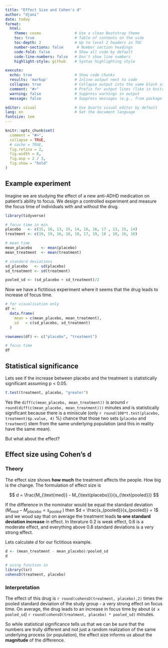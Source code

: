 ```yaml
---
title: "Effect Size and Cohen's d"
author: "djani"
date: today
format:
  html:
    theme: cosmo               # Use a clean Bootstrap theme
    toc: true                  # Table of contents on the side
    toc-depth: 2               # Up to level 2 headers in TOC
    number-sections: false      # Number section headings
    code-fold: false           # Show all code by default
    code-line-numbers: false   # Don't show line numbers
    highlight-style: github    # Syntax highlighting style

execute:
  echo: true                   # Show code chunks
  results: 'markup'            # Inline output next to code
  collapse: true               # Collapse output into the same block as code
  comment: "#>"                # Prefix for output lines (like in knitr)
  warning: false               # Suppress warnings in output
  message: false               # Suppress messages (e.g., from package loading)

editor: visual                 # Use Quarto visual editor by default
lang: en                       # Set the document language
fontsize: 1em     
---
```


```r
knitr::opts_chunk$set(
  comment = "#>",
  collapse = TRUE,
  # cache = TRUE,
  fig.retina = 2,
  fig.width = 6,
  fig.asp = 2 / 3,
  fig.show = "hold"
)
```

## Example experiment

Imagine we are studying the effect of a new anti-ADHD medication on patient's ability to focus. We design a controlled experiment and measure the focus time of individuals with and without the drug.

```r
library(tidyverse)

# focus time in min 
placebo   <- c(15, 16, 13, 15, 14, 16, 16, 17 , 13, 15, 14)
treatment <- c(19, 19, 16, 18, 18, 17, 19, 18 , 18, 16, 16)

# mean time 
mean_placebo    <- mean(placebo)
mean_treatment  <- mean(treatment)

# standard deviations
sd_placebo   <- sd(placebo)
sd_treatment <- sd(treatment)

pooled_sd <- (sd_placebo + sd_treatment)/2
```

Now we have a fictitious experiment where it seems that the drug leads to increase of focus time.

```r
# for visualisation only
df <- 
  data.frame(
    mean = c(mean_placebo, mean_treatment),
    sd   = c(sd_placebo, sd_treatment)
  ) 

rownames(df) <- c("placebo", "treatment")

# focus time
df
```

## Statistical significance

Lets see if the increase between placebo and the treatment is statistically significant assuming p \< 0.05.

```r
t.test(treatment, placebo, "greater")
```

Yes the `diff(c(mean_placebo, mean_treatment))` is around `r round(diff(c(mean_placebo, mean_treatment)))` minutes and is statistically significant because there is a miniscule (only `r round(100*t.test(placebo, treatment)$p.value, 4)` %) chance that those two sets (`placebo` and `treatment`) stem from the same underlying population (and this in reality have the same mean).

But what about the effect?

## Effect size using Cohen's d

### Theory

The effect size shows **how much** the treatment affects the people. How big is the change. The formulation of effect size is

$$
d = \frac{M_{\text{med}} - M_{\text{placebo}}}{s_{\text{pooled}}}
$$

If the difference in the nominator would be equal the standard deviation ($M_{med} - M_{placebo} = s_{pooled}$ ) then $d = \frac{s_{pooled}}{s_{pooled}} = 1$ and we woud say that on average the treatment leads **to one standard deviation increase** in effect. In literature 0.2 is weak effect, 0.6 is a moderate effect, and everything above 0.8 standard deviations is a very strong effect.

Lets calculate $d$ for our fictitious example.

```r
d <- (mean_treatment - mean_placebo)/pooled_sd
d

# using function in
library(lsr)
cohensD(treatment, placebo)
```

### Interpretation

The effect of this drug is `r round(cohensD(treatment, placebo),2)` times the pooled standard deviation of the study group - a very strong effect on focus time. On average, the drug leads to an increase in focus time by about (`d x pooled_sd`) `r round(cohensD(treatment, placebo) * pooled_sd)` minutes.

So while statistical significance tells us that we can be sure that the numbers are trully different and not just a random realization of the same underlying process (or population), the effect size informs us about the **magnitude** of the difference.
